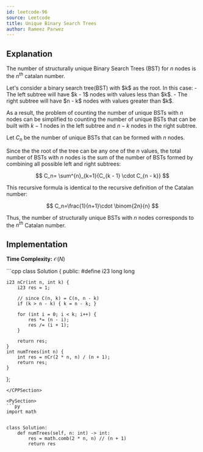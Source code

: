 ```yaml
---
id: leetcode-96
source: Leetcode
title: Unique Binary Search Trees
author: Rameez Parwez
---
```


## Explanation

The number of structurally unique Binary Search Trees (BST) for $n$ nodes is the $n^{th}$ catalan number.

<Spoiler title = "Proof">
Let's consider a binary search tree(BST) with $k$ as the root. In this case:
- The left subtree will have $k - 1$ nodes with values less than $k$.
- The right subtree will have $n - k$ nodes with values greater than $k$.

As a result, the problem of counting the number of unique BSTs with $n$ nodes can be simplified to counting the number of unique BSTs that can be built with $k - 1$ nodes in the left subtree and $n - k$ nodes in the right subtree.

Let $C_n$ be the number of unique BSTs that can be formed with $n$ nodes.

Since the the root of the tree can be any one of the $n$ values, the total number of BSTs with $n$ nodes is the sum of the number of BSTs formed by combining all possible left and right subtrees:

$$
C_n= \sum^{n}_{k=1}{C_{k - 1} \cdot C_{n - k}}
$$

This recursive formula is identical to the recursive definition of the Catalan number:

$$
C_n=\frac{1}{n+1}\cdot \binom{2n}{n}
$$

Thus, the number of structurally unique BSTs with $n$ nodes corresponds to the $n^{th}$ Catalan number.

</Spoiler>

## Implementation

**Time Complexity:** $\mathcal{O}(N)$

<LanguageSection>

<CPPSection>
```cpp
class Solution {
  public:
#define i23 long long

	i23 nCr(int n, int k) {
		i23 res = 1;

		// since C(n, k) = C(n, n - k)
		if (k > n - k) { k = n - k; }

		for (int i = 0; i < k; i++) {
			res *= (n - i);
			res /= (i + 1);
		}

		return res;
	}
	int numTrees(int n) {
		int res = nCr(2 * n, n) / (n + 1);
		return res;
	}
};
```
</CPPSection>

<PySection>
```py
import math


class Solution:
	def numTrees(self, n: int) -> int:
		res = math.comb(2 * n, n) // (n + 1)
		return res
```
</PySection>

</LanguageSection>
